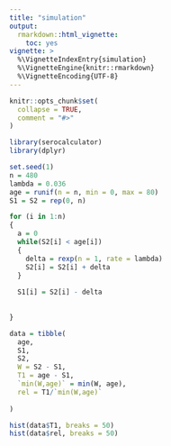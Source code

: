 ```yaml
---
title: "simulation"
output: 
  rmarkdown::html_vignette:
    toc: yes
vignette: >
  %\VignetteIndexEntry{simulation}
  %\VignetteEngine{knitr::rmarkdown}
  %\VignetteEncoding{UTF-8}
---
```


```r
knitr::opts_chunk$set(
  collapse = TRUE,
  comment = "#>"
)
```

```r
library(serocalculator)
library(dplyr)
```

```r
set.seed(1)
n = 480
lambda = 0.036
age = runif(n = n, min = 0, max = 80)
S1 = S2 = rep(0, n)

for (i in 1:n)
{
  a = 0
  while(S2[i] < age[i])
  {
    delta = rexp(n = 1, rate = lambda)
    S2[i] = S2[i] + delta
  }
  
  S1[i] = S2[i] - delta
  
  
}

data = tibble(
  age,
  S1,
  S2,
  W = S2 - S1,
  T1 = age - S1,
  `min(W,age)` = min(W, age),
  rel = T1/`min(W,age)`
  
)

hist(data$T1, breaks = 50)
hist(data$rel, breaks = 50)


```


